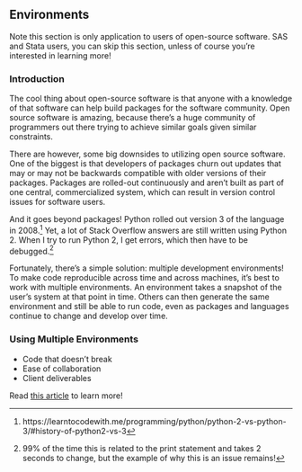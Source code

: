 ## Environments

Note this section is only application to users of open-source software. SAS and Stata users, you can skip this section, unless of course you're interested in learning more!

### Introduction {-}

The cool thing about open-source software is that anyone with a knowledge of that software can help build packages for the software community. Open source software is amazing, because there's a huge community of programmers out there trying to achieve similar goals given similar constraints. 

There are however, some big downsides to utilizing open source software. One of the biggest is that developers of packages churn out updates that may or may not be backwards compatible with older versions of their packages. Packages are rolled-out continuously and aren't built as part of one central, commercialized system, which can result in version control issues for software users. 

And it goes beyond packages! Python rolled out version 3 of the language in 2008.^[https://learntocodewith.me/programming/python/python-2-vs-python-3/#history-of-python2-vs-3] Yet, a lot of Stack Overflow answers are still written using Python 2. When I try to run Python 2, I get errors, which then have to be debugged.^[99% of the time this is related to the print statement and takes 2 seconds to change, but the example of why this is an issue remains!]  

Fortunately, there's a simple solution: multiple development environments! To make code reproducible across time and across machines, it's best to work with multiple environments. An environment takes a snapshot of the user's system at that point in time. Others can then generate the same environment and still be able to run code, even as packages and languages continue to change and develop over time. 
	
### Using Multiple Environments {-}

* Code that doesn't break
* Ease of collaboration
* Client deliverables

Read [this article](https://medium.freecodecamp.org/why-you-need-python-environments-and-how-to-manage-them-with-conda-85f155f4353c) to learn more!

